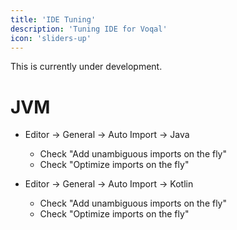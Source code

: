 ```yaml
---
title: 'IDE Tuning'
description: 'Tuning IDE for Voqal'
icon: 'sliders-up'
---
```


<Warning>This is currently under development.</Warning>

# JVM

- Editor -> General -> Auto Import -> Java
    - Check "Add unambiguous imports on the fly"
    - Check "Optimize imports on the fly"

- Editor -> General -> Auto Import -> Kotlin
    - Check "Add unambiguous imports on the fly"
    - Check "Optimize imports on the fly"
